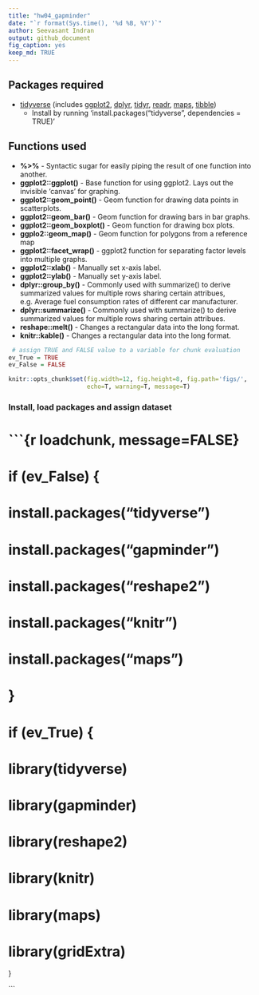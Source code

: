 ```yaml
---
title: "hw04_gapminder"
date: "`r format(Sys.time(), '%d %B, %Y')`"
author: Seevasant Indran
output: github_document
fig_caption: yes
keep_md: TRUE
---
```


Packages required
-----------------

-   [tidyverse](http://tidyverse.tidyverse.org/) (includes [ggplot2](http://ggplot2.tidyverse.org/), [dplyr](http://dplyr.tidyverse.org/), [tidyr](http://tidyr.tidyverse.org/), [readr](http://readr.tidyverse.org/), [maps](https://cran.r-project.org/web/packages/maps/index.html), [tibble](http://tibble.tidyverse.org/))
    -   Install by running 'install.packages("tidyverse", dependencies = TRUE)'

Functions used
--------------

-   **%&gt;%** - Syntactic sugar for easily piping the result of one function into another.
-   **ggplot2::ggplot()** - Base function for using ggplot2. Lays out the invisible 'canvas' for graphing.
-   **ggplot2::geom\_point()** - Geom function for drawing data points in scatterplots.
-   **ggplot2::geom\_bar()** - Geom function for drawing bars in bar graphs.
-   **ggplot2::geom\_boxplot()** - Geom function for drawing box plots.
-   **ggplo2::geom\_map()** - Geom function for polygons from a reference map
-   **ggplot2::facet\_wrap()** - ggplot2 function for separating factor levels into multiple graphs.
-   **ggplot2::xlab()** - Manually set x-axis label.
-   **ggplot2::ylab()** - Manually set y-axis label.
-   **dplyr::group\_by()** - Commonly used with summarize() to derive summarized values for multiple rows sharing certain attribues, e.g. Average fuel consumption rates of different car manufacturer.
-   **dplyr::summarize()** - Commonly used with summarize() to derive summarized values for multiple rows sharing certain attribues.
-   **reshape::melt()** - Changes a rectangular data into the long format.
-   **knitr::kable()** - Changes a rectangular data into the long format.


```r
 # assign TRUE and FALSE value to a variable for chunk evaluation
ev_True = TRUE
ev_False = FALSE

knitr::opts_chunk$set(fig.width=12, fig.height=8, fig.path='figs/',
                      echo=T, warning=T, message=T)
```


### Install, load packages and assign dataset

# ```{r loadchunk, message=FALSE}
# if (ev_False) {
#   install.packages("tidyverse")
#   install.packages("gapminder")
#   install.packages("reshape2")
#   install.packages("knitr")
#   install.packages("maps")
# }
# 
# if (ev_True) {
#   library(tidyverse)
#   library(gapminder)
#   library(reshape2)
#   library(knitr)
#   library(maps)
#   library(gridExtra)
}

```
